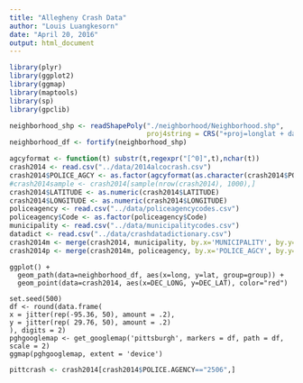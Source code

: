 ```yaml
---
title: "Allegheny Crash Data"
author: "Louis Luangkesorn"
date: "April 20, 2016"
output: html_document
---
```



```r
library(plyr)
library(ggplot2)
library(ggmap)
library(maptools)
library(sp)
library(gpclib)
```

```r
neighborhood_shp <- readShapePoly("./neighborhood/Neighborhood.shp", 
                                  proj4string = CRS("+proj=longlat + datum=WGS84"))
neighborhood_df <- fortify(neighborhood_shp)
```
```r
agcyformat <- function(t) substr(t,regexpr("[^0]",t),nchar(t))
crash2014 <- read.csv("../data/2014alcocrash.csv")
crash2014$POLICE_AGCY <- as.factor(agcyformat(as.character(crash2014$POLICE_AGCY)))
#crash2014sample <- crash2014[sample(nrow(crash2014), 1000),]
crash2014$LATITUDE <- as.numeric(crash2014$LATITUDE)
crash2014$LONGITUDE <- as.numeric(crash2014$LONGITUDE)
policeagency <- read.csv("../data/policeagencycodes.csv")
policeagency$Code <- as.factor(policeagency$Code)
municipality <- read.csv("../data/municipalitycodes.csv")
datadict <- read.csv("../data/crashdatadictionary.csv")
crash2014m <- merge(crash2014, municipality, by.x='MUNICIPALITY', by.y='Code', all.x=TRUE)
crash2014p <- merge(crash2014m, policeagency, by.x='POLICE_AGCY', by.y='Code', all.x=TRUE)
```

```
ggplot() + 
  geom_path(data=neighborhood_df, aes(x=long, y=lat, group=group)) + 
  geom_point(data=crash2014, aes(x=DEC_LONG, y=DEC_LAT), color="red")
```


```
set.seed(500)
df <- round(data.frame(
x = jitter(rep(-95.36, 50), amount = .2),
y = jitter(rep( 29.76, 50), amount = .2)
), digits = 2)
pghgooglemap <- get_googlemap('pittsburgh', markers = df, path = df, scale = 2)
ggmap(pghgooglemap, extent = 'device')
```

```r
pittcrash <- crash2014[crash2014$POLICE.AGENCY=="2506",]
```
